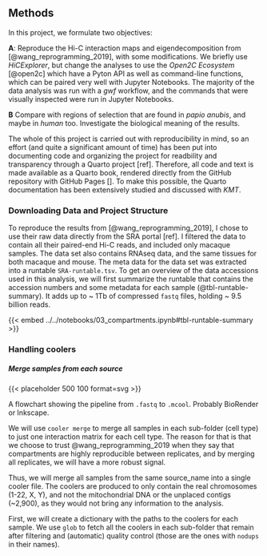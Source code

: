 
## Methods

In this project, we formulate two objectives: 

**A**: Reproduce the Hi-C interaction maps and eigendecomposition from [@wang_reprogramming_2019], with some modifications. We briefly use *HiCExplorer*, but change the analyses to use the *Open2C Ecosystem* [@open2c] which have a Pyton API as well as command-line functions, which can be paired very well with Jupyter Notebooks. The majority of the data analysis was run with a *gwf* workflow, and the commands that were visually inspected were run in Jupyter Notebooks. 

**B** Compare with regions of selection that are found in *papio anubis*, and maybe in *human* too. Investigate the biological meaning of the results. 

The whole of this project is carried out with reproducibility in mind, so an effort (and quite a significant amount of time) has been put into documenting code and organizing the project for readbility and transparency through a Quarto project [ref]. Therefore, all code and text  is made available as a Quarto book, rendered directly from the GitHub repository with GitHub Pages []. To make this possible, the Quarto documentation has been extensively studied and discussed with *KMT*. 

### Downloading Data and Project Structure

To reproduce the results from [@wang_reprogramming_2019], I chose to use their raw data directly from the SRA portal [ref]. I filtered the data to contain all their paired-end Hi-C reads, and included only macaque samples. The data set also contains RNAseq data, and the same tissues for both macaque and mouse. The meta data for the data set was extracted into a runtable `SRA-runtable.tsv`. To get an overview of the data accessions used in this analysis, we will first summarize the runtable  that contains the accession numbers and some metadata for each sample (@tbl-runtable-summary). It adds up to ~ 1Tb of compressed `fastq` files, holding ~ 9.5 billion reads.

{{< embed ../../notebooks/03_compartments.ipynb#tbl-runtable-summary >}}



### Handling coolers

##### Merge samples from each source

::: {#fig-flowchart-handling-coolers}

{{< placeholder 500 100 format=svg >}}

A flowchart showing the pipeline from `.fastq` to `.mcool`. Probably BioRender or Inkscape.
:::

We will use `cooler merge` to merge all samples in each sub-folder (cell type) to just one interaction matrix for each cell type. The reason for that is that we choose to trust @wang_reprogramming_2019 when they say that compartments are highly reproducible between replicates, and by merging all replicates, we will have a more robust signal. 

Thus, we will merge all samples from the same source_name into a single cooler file. The coolers are produced to only contain the real chromosomes (1-22, X, Y), and not the mitochondrial DNA or the unplaced contigs (~2,900), as they would not bring any information to the analysis.

First, we will create a dictionary with the paths to the coolers for each sample. We use `glob` to fetch all the coolers in each sub-folder that remain after filtering and (automatic) quality control (those are the ones with `nodups` in their names). 

